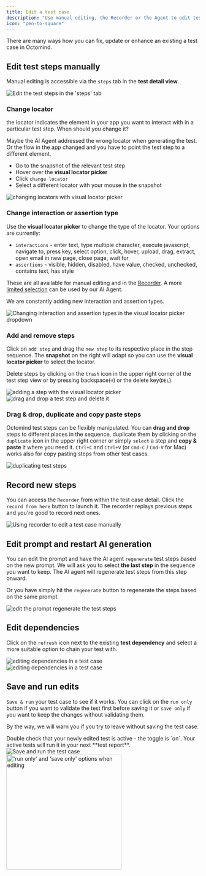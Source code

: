 ```yaml
---
title: Edit a test case
description: "Use manual editing, the Recorder or the Agent to edit test steps"
icon: "pen-to-square"
---
```


There are many ways how you can fix, update or enhance an existing a test case in Octomind.

## Edit test steps manually

Manual editing is accessible via the `steps` tab in the **test detail view**.

<Frame caption="Edit the test steps in the 'steps' tab, 5/2025">
  <img
    src="/images/get-started/steps-tab.png"
    alt="Edit the test steps in the 'steps' tab"
  />
</Frame>

### Change locator

the locator indicates the element in your app you want to interact with in a particular test step. When should you change it?

Maybe the AI Agent addressed the wrong locator when generating the test. Or the flow in the app changed and you have to point the test step to a different element.

- Go to the snapshot of the relevant test step
- Hover over the **visual locator picker**
- Click `change locator`
- Select a different locator with your mouse in the snapshot

<Frame caption="Changing locators with the visual locator picker, 7/2024">
  <img
    src="/images/get-started/change-locator.gif"
    alt="changing locators with visual locator picker"
  />
</Frame>

### Change interaction or assertion type

Use the **visual locator picker** to change the type of the locator. Your options are currently:

- `interactions` - enter text, type multiple character, execute javascript, navigate to, press key, select option, click, hover, upload, drag, extract, open email in new page, close page, wait for
- `assertions` - visible, hidden, disabled, have value, checked, unchecked, contains text, has style

These are all available for manual editing and in the [Recorder](/build-tests/recorder). A more [limited selection](/more-info/faq#13-what-types-of-interactions-and-assertions-can-the-agent-handle%3F) can be used by our AI Agent.

We are constantly adding new interaction and assertion types.

<Frame caption="Changing interaction and assertion types in the visual locator picker dropdown, 05/2025">
  <img
    src="/images/get-started/types-selection.png"
    alt="Changing interaction and assertion types in the visual locator picker dropdown"
  />
</Frame>

### Add and remove steps

Click on `add step` and drag the `new step` to its respective place in the step sequence. The **snapshot** on the right will adapt so you can use the **visual locator picker** to select the locator.

Delete steps by clicking on the `trash` icon in the upper right corner of the test step view or by pressing backspace(`⌫`) or the delete key(`DEL`).

<Frame caption="Adding a step with the visual locator picker, 7/2024">
  <img
    src="/images/get-started/add-steps.gif"
    alt="adding a step with the visual locator picker"
  />
</Frame>

<div class="mt-8" />

<Frame caption="Drag & drop a new step, delete a step, 7/2024">
  <img
    src="/images/get-started/drag-n-drop.gif"
    alt="drag and drop a test step and delete it"
  />
</Frame>

### Drag & drop, duplicate and copy paste steps

Octomind test steps can be flexibly manipulated. You can **drag and drop** steps to different places in the sequence, duplicate them by clicking on the `duplicate` icon in the upper right corner or simply `select` a step and **copy & paste** it where you need it. `Ctrl+C` and `Ctrl+V` (or `Cmd-C` / `Cmd-V` for Mac) works also for copy pasting steps from other test cases.

<Frame caption="Duplicate a step, delete a step, 7/2024">
  <img
    src="/images/get-started/duplicate-step.png"
    alt="duplicating test steps"
  />
</Frame>

## Record new steps

You can access the `Recorder` from within the test case detail. Click the `record from here` button to launch it. The recorder replays previous steps and you're good to record next ones.

<Frame caption="Using recorder to edit a test case manually, 05/2025">
  <img
    src="/images/build/recorder-editor.png"
    alt="Using recorder to edit a test case manually"
  />
</Frame>

## Edit prompt and restart AI generation

You can edit the prompt and have the AI agent `regenerate` test steps based on the new prompt. We will ask you to select **the last step** in the sequence you want to keep. The AI agent will regenerate test steps from this step onward.

Or you have simply hit the `regenerate` button to regenerate the steps based on the same prompt.

<Frame caption="Edit prompt and restart AI auto-generation, 7/2024">
  <img
    src="/images/get-started/regenerate.gif"
    alt="edit the prompt regenerate the test steps"
  />
</Frame>

## Edit dependencies

Click on the `refresh` icon next to the existing **test dependency** and select a more suitable option to chain your test with.

<Frame caption="Editing dependencies in a test case, 7/2024">
  <img
    src="/images/get-started/edit-dependency.png"
    alt="editing dependencies in a test case"
  />
</Frame>

<div class="mt-8" />

<Frame caption="Choose a different dependency, 7/2024">
  <img
    src="/images/get-started/edit-dependency-2.png"
    alt="editing dependencies in a test case"
  />
</Frame>

## Save and run edits

`Save & run` your test case to see if it works. You can click on the `run only` button if you want to validate the test first before saving it or `save only` if you want to keep the changes without validating them.

By the way, we will warn you if you try to leave without saving the test case.

<Tip>
  Double check that your newly edited test is active - the toggle is `on`. Your
  active tests will run it in your next **test report**.
</Tip>

<Frame caption="'save & run' the test to validate and save changes, screenshot 05/2025">
  <img
    src="/images/get-started/save-run.png"
    alt="Save and run the test case"
  />
</Frame>

<div class="mt-8" />

<Frame caption="'run only' and 'save only' options when editing, 05/2025">
  <img
    src="/images/get-started/save-run-only.png"
    alt="'run only' and 'save only' options when editing"
    width="300px"
  />
</Frame>
